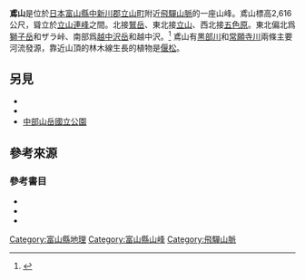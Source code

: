 {{擴充|time=2014-11-15}}
{{Otheruses|subject=日本富山縣的山峰|other=與此名稱相似的其他條目|鳶山}}
{{Infobox Mountain
| Name = 鳶山
| Photo = Goshikigahara from shishidake 1993-9-25.jpg
| Caption = 從[[獅子岳|獅子岳]]遙望[[五色原_(立山連峰)|五色原]]和鳶山
| Elevation = {{convert|2,616|m|ft|0}}
| Location = {{JPN}}[[富山縣|富山縣]][[中新川郡|中新川郡]][[立山町|立山町]]
| Range = [[飛驒山脈|飛驒山脈]]（[[立山連峰|立山連峰]]）
| Prominence =
| Coordinates = {{coord|36|32|3.79|N|137|35|10.42|E}}
| pushpin_map = Japan
| pushpin_map_caption = 鳶山所在位置
| latd=36 |latm=32 |lats=3.79 |latNS=N
| longd=137 |longm=35 |longs=10.42 |longEW=E
}}
{{Japanese|japanese=鳶山|kana=とんびやま|romaji=Tonbiyama}}
'''鳶山'''是位於[[日本|日本]][[富山縣|富山縣]][[中新川郡|中新川郡]][[立山町|立山町]]附近[[飛驒山脈|飛驒山脈]]的一座山峰。鳶山標高2,616公尺，聳立於[[立山連峰|立山連峰]]之間。北接[[鷲岳|鷲岳]]、東北接[[立山_(日本)|立山]]、西北接[[五色原_(立山連峰)|五色原]]。東北偏北爲[[獅子岳|獅子岳]]和ザラ峠、南部爲[[越中沢岳|越中沢岳]]和越中沢。<ref>{{cite book|author=佐伯成司|title=『{{lang|ja|剱・立山 ： 北アルプス』 (山と高原地図 36)}}|year=2010|publisher=[[昭文社|昭文社]]|isbn=978-4-398-75716-6}}</ref> 鳶山有[[黒部川|黒部川]]和[[常願寺川|常願寺川]]兩條主要河流發源，靠近山頂的林木線生長的植物是[[偃松|偃松]]。

==另見==
* {{tsl|ja|立山連峰}}
* {{tsl|ja|五色ヶ原 (立山連峰)|五色原 (立山連峰)}}
* [[中部山岳國立公園|中部山岳國立公園]]

==參考來源==
{{reflist}}
===參考書目===
* {{cite book|author=日本山岳会|title={{lang|ja|『新日本山岳誌』}}|publisher={{lang|ja|ナカニシヤ出版}}|isbn=4-7795-0000-1}}
* {{cite book|author=星野秀樹|title={{lang|ja|『ヤマケイ　アルペンガイド8 剣・立山連峰』}}|publisher={{lang|ja|山と渓谷社}}|isbn=978-4-635-01352-9}} 
* {{cite book|author=佐伯郁夫、佐伯克美、佐伯岩雄|title={{lang|ja|『改訂版　富山県の山』}}|publisher={{lang|ja|山と渓谷社}}|isbn=978-4-635-02367-2}}

{{日本百名山}}
{{日本地理小作品}}

[[Category:富山縣地理|Category:富山縣地理]]
[[Category:富山縣山峰|Category:富山縣山峰]]
[[Category:飛驒山脈|Category:飛驒山脈]]